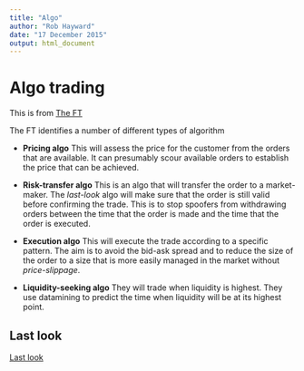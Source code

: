 ```yaml
---
title: "Algo"
author: "Rob Hayward"
date: "17 December 2015"
output: html_document
---
```


# Algo trading
This is from [The FT](https://next.ft.com/content/a61eed46-8f9f-11e5-a549-b89a1dfede9b?ftcamp)

The FT identifies a number of different types of algorithm

* **Pricing algo**
This will assess the price for the customer from the orders that are available.  It can presumably scour available orders to establish the price that can be achieved. 

* **Risk-transfer algo**
This is an algo that will transfer the order to a market-maker.  The *last-look* algo will make sure that the order is still valid before confirming the trade. This is to stop spoofers from withdrawing orders between the time that the order is made and the time that the order is executed.  

* **Execution algo**
This will execute the trade according to a specific pattern. The aim is to avoid the bid-ask spread and to reduce the size of the order to a size that is more easily managed in the market without *price-slippage*. 

* **Liquidity-seeking algo**
They will trade when liquidity is highest. They use datamining to predict the time when liquidity will be at its highest point. 

## Last look
[Last look](https://next.ft.com/content/875640f0-a325-11e5-bc70-7ff6d4fd203a)

